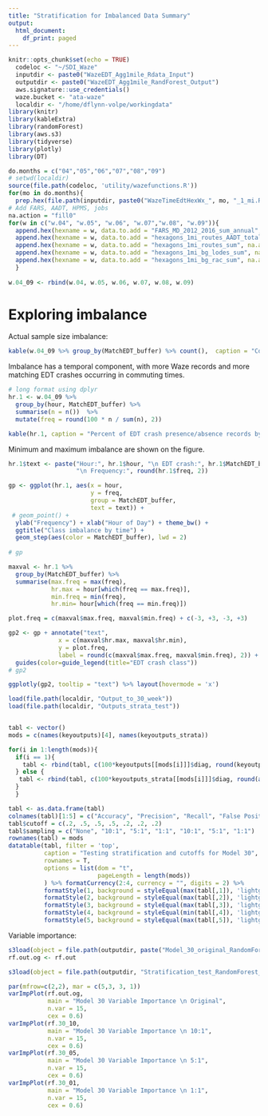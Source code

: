 ```yaml
---
title: "Stratification for Imbalanced Data Summary"
output:
  html_document:
    df_print: paged
---
```


```r
knitr::opts_chunk$set(echo = TRUE)
  codeloc <- "~/SDI_Waze" 
  inputdir <- paste0("WazeEDT_Agg1mile_Rdata_Input")
  outputdir <- paste0("WazeEDT_Agg1mile_RandForest_Output")
  aws.signature::use_credentials()
  waze.bucket <- "ata-waze"
  localdir <- "/home/dflynn-volpe/workingdata" 
library(knitr)
library(kableExtra)
library(randomForest)
library(aws.s3)
library(tidyverse)
library(plotly)
library(DT)
```

```r
do.months = c("04","05","06","07","08","09")
# setwd(localdir)
source(file.path(codeloc, 'utility/wazefunctions.R'))
for(mo in do.months){
  prep.hex(file.path(inputdir, paste0("WazeTimeEdtHexWx_", mo, "_1_mi.RData")), month = mo)}
# Add FARS, AADT, HPMS, jobs
na.action = "fill0"
for(w in c("w.04", "w.05", "w.06", "w.07","w.08", "w.09")){
  append.hex(hexname = w, data.to.add = "FARS_MD_2012_2016_sum_annual", na.action = na.action)
  append.hex(hexname = w, data.to.add = "hexagons_1mi_routes_AADT_total_sum", na.action = na.action)
  append.hex(hexname = w, data.to.add = "hexagons_1mi_routes_sum", na.action = na.action)
  append.hex(hexname = w, data.to.add = "hexagons_1mi_bg_lodes_sum", na.action = na.action)
  append.hex(hexname = w, data.to.add = "hexagons_1mi_bg_rac_sum", na.action = na.action)
  }
  
w.04_09 <- rbind(w.04, w.05, w.06, w.07, w.08, w.09)

```

# Exploring imbalance

Actual sample size imbalance:

```r
kable(w.04_09 %>% group_by(MatchEDT_buffer) %>% count(),  caption = "Count of EDT crash presence/absence over April-September 2017, Maryland")
```

Imbalance has a temporal component, with more Waze records and more matching EDT crashes occurring in commuting times. 
```r
# long format using dplyr
hr.1 <- w.04_09 %>%
  group_by(hour, MatchEDT_buffer) %>%
  summarise(n = n())  %>%
  mutate(freq = round(100 * n / sum(n), 2))

kable(hr.1, caption = "Percent of EDT crash presence/absence records by hour over April-September 2017, Maryland") 
```

Minimum and maximum imbalance are shown on the figure.

```r
hr.1$text <- paste("Hour:", hr.1$hour, "\n EDT crash:", hr.1$MatchEDT_buffer,
                   "\n Frequency:", round(hr.1$freq, 2))

gp <- ggplot(hr.1, aes(x = hour, 
                       y = freq, 
                       group = MatchEDT_buffer, 
                       text = text)) +
 # geom_point() +
  ylab("Frequency") + xlab("Hour of Day") + theme_bw() + 
  ggtitle("Class imbalance by time") +
  geom_step(aes(color = MatchEDT_buffer), lwd = 2) 
  
# gp 

maxval <- hr.1 %>% 
  group_by(MatchEDT_buffer) %>% 
  summarise(max.freq = max(freq), 
            hr.max = hour[which(freq == max.freq)],
            min.freq = min(freq),
            hr.min= hour[which(freq == min.freq)])

plot.freq = c(maxval$max.freq, maxval$min.freq) + c(-3, +3, -3, +3)

gp2 <- gp + annotate("text", 
              x = c(maxval$hr.max, maxval$hr.min), 
              y = plot.freq, 
              label = round(c(maxval$max.freq, maxval$min.freq), 2)) + 
  guides(color=guide_legend(title="EDT crash class"))
# gp2

ggplotly(gp2, tooltip = "text") %>% layout(hovermode = 'x')
```


```r
load(file.path(localdir, "Output_to_30_week"))
load(file.path(localdir, "Outputs_strata_test"))


tabl <- vector()
mods = c(names(keyoutputs)[4], names(keyoutputs_strata))

for(i in 1:length(mods)){ 
  if(i == 1){
    tabl <- rbind(tabl, c(100*keyoutputs[[mods[i]]]$diag, round(keyoutputs[[mods[i]]]$auc, 4)))
  } else {
   tabl <- rbind(tabl, c(100*keyoutputs_strata[[mods[i]]]$diag, round(as.numeric(keyoutputs_strata[[mods[i]]]$auc), 4)))
  }
  }

tabl <- as.data.frame(tabl)
colnames(tabl)[1:5] = c("Accuracy", "Precision", "Recall", "False Positive Rate", "AUC")
tabl$cutoff = c(.2, .5, .5, .5, .2, .2, .2)
tabl$sampling = c("None", "10:1", "5:1", "1:1", "10:1", "5:1", "1:1")
rownames(tabl) = mods
datatable(tabl, filter = 'top',
          caption = "Testing stratification and cutoffs for Model 30",
          rownames = T,
          options = list(dom = "t",
                         pageLength = length(mods))
          ) %>% formatCurrency(2:4, currency = "", digits = 2) %>%
          formatStyle(1, background = styleEqual(max(tabl[,1]), 'lightgreen'))%>%
          formatStyle(2, background = styleEqual(max(tabl[,2]), 'lightgreen'))%>%
          formatStyle(3, background = styleEqual(max(tabl[,3]), 'lightgreen'))%>%
          formatStyle(4, background = styleEqual(min(tabl[,4]), 'lightgreen'))%>%
          formatStyle(5, background = styleEqual(max(tabl[,5]), 'lightgreen'))
```

Variable importance:

```r
s3load(object = file.path(outputdir, paste("Model_30_original_RandomForest_Output.RData", sep= "_")), bucket = waze.bucket)
rf.out.og <- rf.out

s3load(object = file.path(outputdir, "Stratification_test_RandomForest_Output.RData"), bucket = waze.bucket)

par(mfrow=c(2,2), mar = c(5,3, 3, 1))
varImpPlot(rf.out.og,
           main = "Model 30 Variable Importance \n Original",
           n.var = 15, 
           cex = 0.6)
varImpPlot(rf.30_10,
           main = "Model 30 Variable Importance \n 10:1",
           n.var = 15, 
           cex = 0.6)
varImpPlot(rf.30_05,
           main = "Model 30 Variable Importance \n 5:1",
           n.var = 15, 
           cex = 0.6)
varImpPlot(rf.30_01,
           main = "Model 30 Variable Importance \n 1:1",
           n.var = 15, 
           cex = 0.6)
```
